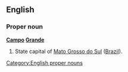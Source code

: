 ==English==

===Proper noun===
'''[[Campo]] [[Grande]]'''

# State capital of [[Mato Grosso do Sul]] ([[Brazil]]).

[[Category:English proper nouns]]